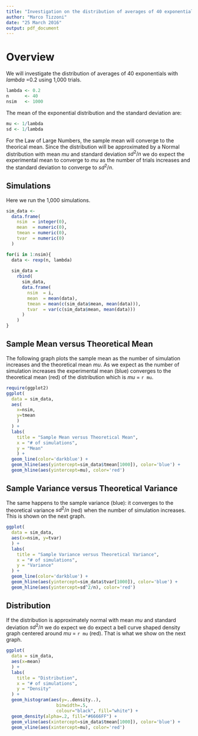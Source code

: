 ```yaml
---
title: "Investigation on the distribution of averages of 40 exponentials"
author: "Marco Tizzoni"
date: "25 March 2016"
output: pdf_document
---
```


# Overview
We will investigate the distribution of averages of 40 exponentials with $lambda$ =0.2 using 1,000 trials.

```r
lambda <- 0.2
n      <- 40
nsim   <- 1000
```

The mean of the exponential distribution and the standard deviation are:
```r
mu <- 1/lambda
sd <- 1/lambda
```

For the Law of Large Numbers, the sample mean will converge to the theorical mean. Since the distribution will be approximated by a Normal distribution with mean $mu$ and standard deviation $sd^2/n$ we do expect the experimental mean to converge to $mu$ as the number of trials increases and the standard deviation to converge to $sd^2/n$.

## Simulations
Here we run the 1,000 simulations.
```r
sim_data <- 
  data.frame( 
    nsim  = integer(0), 
    mean  = numeric(0),
    tmean = numeric(0),
    tvar  = numeric(0)
  )

for(i in 1:nsim){
  data <- rexp(n, lambda)
  
  sim_data = 
    rbind(
      sim_data, 
      data.frame(
        nsim  = i, 
        mean  = mean(data),
        tmean = mean(c(sim_data$mean, mean(data))),
        tvar  = var(c(sim_data$mean, mean(data)))
      )
    )
}
```

## Sample Mean versus Theoretical Mean
The following graph plots the sample mean as the number of simulation increases and the theoretical mean $mu$. As we expect as the number of simulation increases the experimental mean (blue) converges to the theoretical mean (red) of the distribution which is $mu$ = `r mu`.
```r
require(ggplot2)
ggplot(
  data = sim_data, 
  aes(
    x=nsim, 
    y=tmean
    )
  ) + 
  labs(
    title = "Sample Mean versus Theoretical Mean",
    x = "# of simulations",
    y = "Mean"
    ) +
  geom_line(color='darkblue') +
  geom_hline(aes(yintercept=sim_data$tmean[1000]), color='blue') +
  geom_hline(aes(yintercept=mu), color='red')
```


## Sample Variance versus Theoretical Variance
The same happens to the sample variance (blue): it converges to the theoretical variance $sd^2/n$ (red) when the number of simulation increases. This is shown on the next graph.

```r
ggplot(
  data = sim_data, 
  aes(x=nsim, y=tvar)
  ) + 
  labs(
    title = "Sample Variance versus Theoretical Variance",
    x = "# of simulations",
    y = "Variance"
  ) +
  geom_line(color='darkblue') + 
  geom_hline(aes(yintercept=sim_data$tvar[1000]), color='blue') +
  geom_hline(aes(yintercept=sd^2/n), color='red')
```

## Distribution
If the distribution is approximately normal with mean $mu$ and standard deviation $sd^2/n$ we do expect we do expect a bell curve shaped density graph centered around  $mu$ = `r mu` (red). That is what we show on the next graph.

```r
ggplot(
  data = sim_data, 
  aes(x=mean)
  ) + 
  labs(
    title = "Distribution",
    x = "# of simulations",
    y = "Density"
  ) +
  geom_histogram(aes(y=..density..),
                   binwidth=.5,
                   colour="black", fill="white") +
  geom_density(alpha=.2, fill="#6666FF") +
  geom_vline(aes(xintercept=sim_data$tmean[1000]), color='blue') +
  geom_vline(aes(xintercept=mu), color='red')
```

